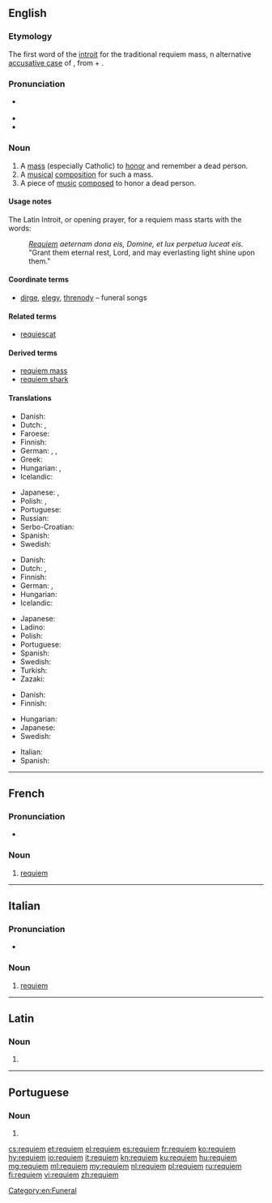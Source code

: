 ==English==
{{was wotd|2009|August|29}}
{{wikipedia}}

===Etymology===
{{PIE root|en|kʷyeh₁}}
The first word of the [[introit]] for the traditional requiem mass, n alternative [[accusative case]] of {{etyl|la|en}} {{m|la|requiēs||rest, repose}}, from {{m|la|re-||again}} + {{m|la|quiēs||rest, quiet}}.

===Pronunciation===
* {{a|UK|US}} {{IPA|/ˈrɛkwiˌɛm/|/ˈrɛkwi.əm/|lang=en}}
* {{hyphenation|re|qui|em|lang=en}}
* {{audio|en-us-requiem.ogg|Audio (US)|lang=en}}

===Noun===
{{en-noun}}

# A [[mass]] (especially Catholic) to [[honor]] and remember a dead person.
# A [[musical]] [[composition]] for such a mass.
# A piece of [[music]] [[composed]] to honor a dead person. <!--specifically not religious mourners-->

====Usage notes====
The Latin Introit, or opening prayer, for a requiem mass starts with the words:
: ''[[#Latin|Requiem]] aeternam dona eis, Domine, et lux perpetua luceat eis.''
: "Grant them eternal rest, Lord, and may everlasting light shine upon them."

====Coordinate terms====
* [[dirge]], [[elegy]], [[threnody]] – funeral songs

====Related terms====
* [[requiescat]]

====Derived terms====
* [[requiem mass]]
* [[requiem shark]]

====Translations====
{{trans-top|mass to honor and remember a dead person}}
* Danish: {{t+|da|rekviem|n}}
* Dutch: {{t+|nl|requiem}}, {{t+|nl|dodenmis}}
* Faroese: {{t|fo|sálarmessa|f}}
* Finnish: {{t|fi|sielunmessu}}
* German: {{t+|de|Requiem|n}}, {{t+|de|Totenmesse|f}}, {{t|de|Seelenmesse|f}}
* Greek: {{t+|el|μνημόσυνο|n}}
* Hungarian: {{t+|hu|rekviem}}, {{t|hu|gyászmise}}
* Icelandic: {{t|is|sálumessa|f}}
{{trans-mid}}
* Japanese: {{t|ja|死者のためのミサ|tr=shishano tame no misa}}, {{t|ja|引導|tr=indou}}
* Polish: {{t|pl|rekwiem}}, {{t|pl|msza za zmarłych}}
* Portuguese: {{t+|pt|réquiem|m}}
* Russian: {{t+|ru|ре́квием|m}}
* Serbo-Croatian: {{t|sh|opelo}}
* Spanish: {{t+|es|réquiem|m}}
* Swedish: {{t+|sv|rekviem|n}}
{{trans-bottom}}

{{trans-top|musical composition composed for such a mass}}
* Danish: {{t+|da|rekviem|n}}
* Dutch: {{t+|nl|requiem}}, {{t+|nl|dodenmis}}
* Finnish: {{t+|fi|requiem}}
* German: {{t+|de|Requiem|n}}, {{t+|de|Totenmesse|f}}
* Hungarian: {{t+|hu|rekviem}}
* Icelandic: {{t|is|sálumessa|f}}
{{trans-mid}}
* Japanese: {{t|ja|鎮魂歌|tr=chinkonka}}
* Ladino: {{t|lad|endecha}}
* Polish: {{t+|pl|requiem|n}}
* Portuguese: {{t+|pt|réquiem|m}}
* Spanish: {{t+|es|réquiem|m}}
* Swedish: {{t+|sv|rekviem|n}}
* Turkish: {{t+|tr|ağıt}}
* Zazaki: {{t|zza|hewal}}
{{trans-bottom}}

{{trans-top|piece of music composed to honor a dead person}}
* Danish: {{t+|da|rekviem|n}}
* Finnish: {{t+|fi|requiem}}
{{trans-mid}}
* Hungarian: {{t+|hu|rekviem}}
* Japanese: {{t|ja|鎮魂歌|tr=chinkonka}}
* Swedish: {{t+|sv|rekviem|n}}
{{trans-bottom}}

{{checktrans-top}}
* Italian: {{t+check|it|requiem}}
* Spanish: {{t+check|es|réquiem}}
{{trans-bottom}}

[[Category:en:Funeral]]

----

==French==

===Pronunciation===
* {{IPA|/ʁe.kɥi.jɛm/|/ʁe.kwi.jɛm/|lang=fr}}

===Noun===
{{fr-noun|m}}

# [[#English|requiem]]

----

==Italian==

===Pronunciation===
* {{IPA|/ˈrɛkwiˌem/|/ˈrɛkɥem/|lang=it}}

===Noun===
{{head|it|noun|g=m|invariable}}

# [[requiem#English|requiem]]

----

==Latin==

===Noun===
{{la-noun-form|requiēm}}

# {{inflection of|requiēs||acc|s|lang=la}}

----

==Portuguese==

===Noun===
{{pt-noun|m}}

# {{alternative spelling of|réquiem|lang=pt}}

[[cs:requiem]]
[[et:requiem]]
[[el:requiem]]
[[es:requiem]]
[[fr:requiem]]
[[ko:requiem]]
[[hy:requiem]]
[[io:requiem]]
[[it:requiem]]
[[kn:requiem]]
[[ku:requiem]]
[[hu:requiem]]
[[mg:requiem]]
[[ml:requiem]]
[[my:requiem]]
[[nl:requiem]]
[[pl:requiem]]
[[ru:requiem]]
[[fi:requiem]]
[[vi:requiem]]
[[zh:requiem]]